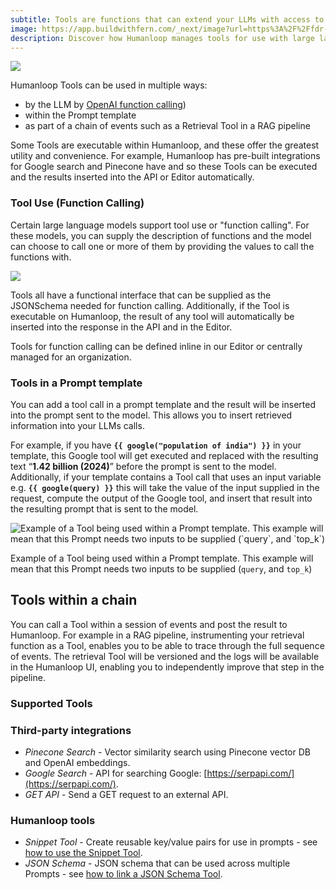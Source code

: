 ```yaml
---
subtitle: Tools are functions that can extend your LLMs with access to external data sources and enabling them to take actions.
image: https://app.buildwithfern.com/_next/image?url=https%3A%2F%2Ffdr-prod-docs-files-public.s3.amazonaws.com%2Fhttps%3A%2F%2Fhumanloop.docs.buildwithfern.com%2F2024-05-30T22%3A44%3A51.828Z%2Fassets%2Fimages%2Fd77fb52-Tools.png&w=1920&q=75
description: Discover how Humanloop manages tools for use with large language models (LLMs) with version control and rigorous evaluation for better performance.
---
```


<img src="../../assets/images/d77fb52-Tools.png" />

Humanloop Tools can be used in multiple ways:

- by the LLM by [OpenAI function calling](https://platform.openai.com/docs/guides/function-calling))
- within the Prompt template
- as part of a chain of events such as a Retrieval Tool in a RAG pipeline

Some Tools are executable within Humanloop, and these offer the greatest utility and convenience. For example, Humanloop has pre-built integrations for Google search and Pinecone have and so these Tools can be executed and the results inserted into the API or Editor automatically.

### Tool Use (Function Calling)

Certain large language models support tool use or "function calling". For these models, you can supply the description of functions and the model can choose to call one or more of them by providing the values to call the functions with.

<img src="../../assets/images/b8e1ce6-toolsimage.png" />

<br />

Tools all have a functional interface that can be supplied as the JSONSchema needed for function calling. Additionally, if the Tool is executable on Humanloop, the result of any tool will automatically be inserted into the response in the API and in the Editor.

Tools for function calling can be defined inline in our Editor or centrally managed for an organization.

### Tools in a Prompt template

You can add a tool call in a prompt template and the result will be inserted into the prompt sent to the model. This allows you to insert retrieved information into your LLMs calls.

For example, if you have **`{{ google("population of india") }}`** in your template, this Google tool will get executed and replaced with the resulting text “**1.42 billion (2024)**” before the prompt is sent to the model. Additionally, if your template contains a Tool call that uses an input variable e.g. **`{{ google(query) }}`** this will take the value of the input supplied in the request, compute the output of the Google tool, and insert that result into the resulting prompt that is sent to the model.

<img
  src="../../assets/images/4974396-image.png"
  alt="Example of a Tool being used within a Prompt template. This example will mean that this Prompt needs two inputs to be supplied (`query`, and `top_k`)"
/>

Example of a Tool being used within a Prompt template. This example will mean that this Prompt needs two inputs to be supplied (`query`, and `top_k`)

## Tools within a chain

You can call a Tool within a session of events and post the result to Humanloop. For example in a RAG pipeline, instrumenting your retrieval function as a Tool, enables you to be able to trace through the full sequence of events. The retrieval Tool will be versioned and the logs will be available in the Humanloop UI, enabling you to independently improve that step in the pipeline.

### Supported Tools

### Third-party integrations

- *Pinecone Search* - Vector similarity search using Pinecone vector DB and OpenAI embeddings.
- *Google Search* - API for searching Google: [https://serpapi.com/](https://serpapi.com/).
- *GET API* - Send a GET request to an external API.

### Humanloop tools

- *Snippet Tool* - Create reusable key/value pairs for use in prompts - see [how to use the Snippet Tool](/docs/guides/snippet-tool).
- *JSON Schema* - JSON schema that can be used across multiple Prompts - see [how to link a JSON Schema Tool](/docs/guides/link-jsonschema-tool).
